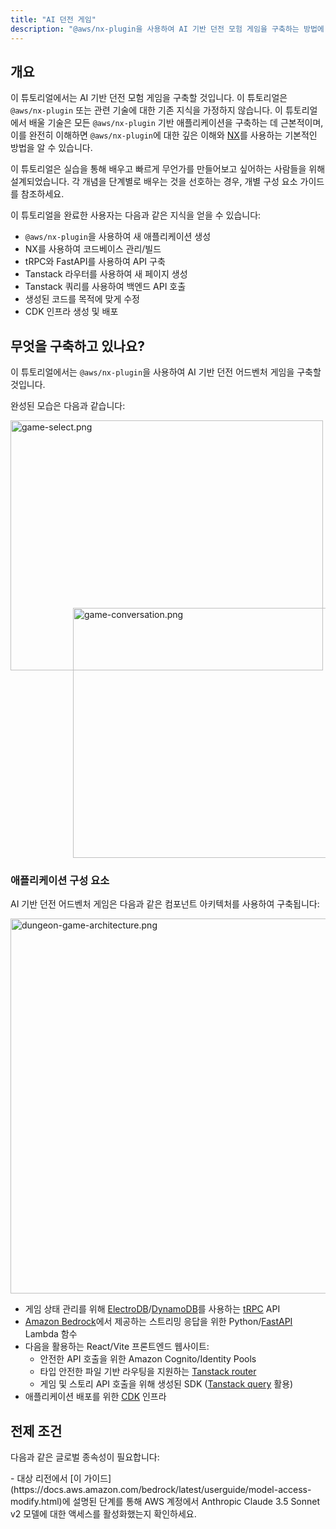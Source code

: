 ```yaml
---
title: "AI 던전 게임"
description: "@aws/nx-plugin을 사용하여 AI 기반 던전 모험 게임을 구축하는 방법에 대한 연습"
---
```



## 개요

이 튜토리얼에서는 AI 기반 던전 모험 게임을 구축할 것입니다. 이 튜토리얼은 `@aws/nx-plugin` 또는 관련 기술에 대한 기존 지식을 가정하지 않습니다. 이 튜토리얼에서 배울 기술은 모든 `@aws/nx-plugin` 기반 애플리케이션을 구축하는 데 근본적이며, 이를 완전히 이해하면 `@aws/nx-plugin`에 대한 깊은 이해와 [NX](https://nx.dev/)를 사용하는 기본적인 방법을 알 수 있습니다.

<Aside>이 튜토리얼은 실습을 통해 배우고 빠르게 무언가를 만들어보고 싶어하는 사람들을 위해 설계되었습니다. 각 개념을 단계별로 배우는 것을 선호하는 경우, 개별 구성 요소 가이드를 참조하세요.</Aside>

이 튜토리얼을 완료한 사용자는 다음과 같은 지식을 얻을 수 있습니다:

- `@aws/nx-plugin`을 사용하여 새 애플리케이션 생성
- NX를 사용하여 코드베이스 관리/빌드
- tRPC와 FastAPI를 사용하여 API 구축
- Tanstack 라우터를 사용하여 새 페이지 생성
- Tanstack 쿼리를 사용하여 백엔드 API 호출
- 생성된 코드를 목적에 맞게 수정
- CDK 인프라 생성 및 배포

## 무엇을 구축하고 있나요?

이 튜토리얼에서는 `@aws/nx-plugin`을 사용하여 AI 기반 던전 어드벤처 게임을 구축할 것입니다.

완성된 모습은 다음과 같습니다:

<Image src={gameSelectPng} alt="game-select.png" width="500" height="400" />
<div style="margin-top: -100px; margin-left: 100px;">
<Image src={gameConversationPng} alt="game-conversation.png" width="500" height="400" />
</div>

### 애플리케이션 구성 요소

AI 기반 던전 어드벤처 게임은 다음과 같은 컴포넌트 아키텍처를 사용하여 구축됩니다:

<Image class="white-bg" src={dungeonAdventureArchitecturePng} alt="dungeon-game-architecture.png" width="800" height="600" />

- 게임 상태 관리를 위해 [ElectroDB](https://electrodb.dev/)/[DynamoDB](https://aws.amazon.com/dynamodb/)를 사용하는 [tRPC](https://trpc.io/) API
- [Amazon Bedrock](https://aws.amazon.com/bedrock/)에서 제공하는 스트리밍 응답을 위한 Python/[FastAPI](https://fastapi.tiangolo.com/) Lambda 함수
- 다음을 활용하는 React/Vite 프론트엔드 웹사이트:
  - 안전한 API 호출을 위한 Amazon Cognito/Identity Pools
  - 타입 안전한 파일 기반 라우팅을 지원하는 [Tanstack router](https://tanstack.com/router/latest)
  - 게임 및 스토리 API 호출을 위해 생성된 SDK ([Tanstack query](https://tanstack.com/query/latest) 활용)
- 애플리케이션 배포를 위한 [CDK](https://docs.aws.amazon.com/cdk/v2/guide/home.html) 인프라

## 전제 조건

다음과 같은 글로벌 종속성이 필요합니다:

<Prerequisites />
- 대상 리전에서 [이 가이드](https://docs.aws.amazon.com/bedrock/latest/userguide/model-access-modify.html)에 설명된 단계를 통해 AWS 계정에서 Anthropic Claude 3.5 Sonnet v2 모델에 대한 액세스를 활성화했는지 확인하세요.
